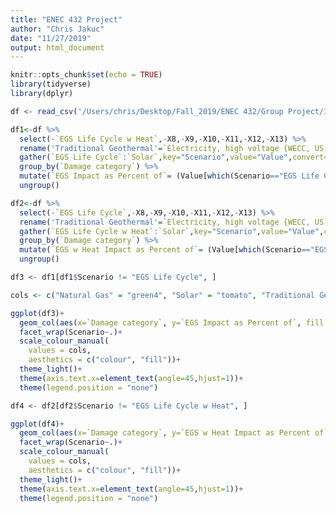 ```yaml
---
title: "ENEC 432 Project"
author: "Chris Jakuc"
date: "11/27/2019"
output: html_document
---
```


```r
knitr::opts_chunk$set(echo = TRUE)
library(tidyverse)
library(dplyr)

```



```r
df <- read_csv('/Users/chris/Desktop/Fall_2019/ENEC 432/Group Project/Impact Assessment.csv')

df1<-df %>%
  select(-`EGS Life Cycle w Heat`,-X8,-X9,-X10,-X11,-X12,-X13) %>%
  rename('Traditional Geothermal'=`Electricity, high voltage {WECC, US only}| electricity production, deep geothermal | Cut-off, S`,'Natural Gas'=`Electricity, high voltage {SERC}| electricity production, natural gas, combined cycle power plant | Cut-off, S`,'Solar'=`Electricity, low voltage {SERC}| electricity production, photovoltaic, 570kWp open ground installation, multi-Si | Cut-off, S`) %>%
  gather(`EGS Life Cycle`:`Solar`,key="Scenario",value="Value",convert=T) %>%
  group_by(`Damage category`) %>%
  mutate(`EGS Impact as Percent of`= (Value[which(Scenario=="EGS Life Cycle")]/Value)*100) %>%
  ungroup()

df2<-df %>%
  select(-`EGS Life Cycle`,-X8,-X9,-X10,-X11,-X12,-X13) %>%
  rename('Traditional Geothermal'=`Electricity, high voltage {WECC, US only}| electricity production, deep geothermal | Cut-off, S`,'Natural Gas'=`Electricity, high voltage {SERC}| electricity production, natural gas, combined cycle power plant | Cut-off, S`,'Solar'=`Electricity, low voltage {SERC}| electricity production, photovoltaic, 570kWp open ground installation, multi-Si | Cut-off, S`) %>%
  gather(`EGS Life Cycle w Heat`:`Solar`,key="Scenario",value="Value",convert=T) %>%
  group_by(`Damage category`) %>%
  mutate(`EGS w Heat Impact as Percent of`= (Value[which(Scenario=="EGS Life Cycle w Heat")]/Value)*100) %>%
  ungroup()

```


```r
df3 <- df1[df1$Scenario != "EGS Life Cycle", ]

cols <- c("Natural Gas" = "green4", "Solar" = "tomato", "Traditional Geothermal" = "cyan3")

ggplot(df3)+
  geom_col(aes(x=`Damage category`, y=`EGS Impact as Percent of`, fill = Scenario))+
  facet_wrap(Scenario~.)+
  scale_colour_manual(
    values = cols,
    aesthetics = c("colour", "fill"))+
  theme_light()+
  theme(axis.text.x=element_text(angle=45,hjust=1))+
  theme(legend.position = "none")

df4 <- df2[df2$Scenario != "EGS Life Cycle w Heat", ]

ggplot(df4)+
  geom_col(aes(x=`Damage category`, y=`EGS w Heat Impact as Percent of`, fill = Scenario))+
  facet_wrap(Scenario~.)+
  scale_colour_manual(
    values = cols,
    aesthetics = c("colour", "fill"))+
  theme_light()+
  theme(axis.text.x=element_text(angle=45,hjust=1))+
  theme(legend.position = "none")


```

